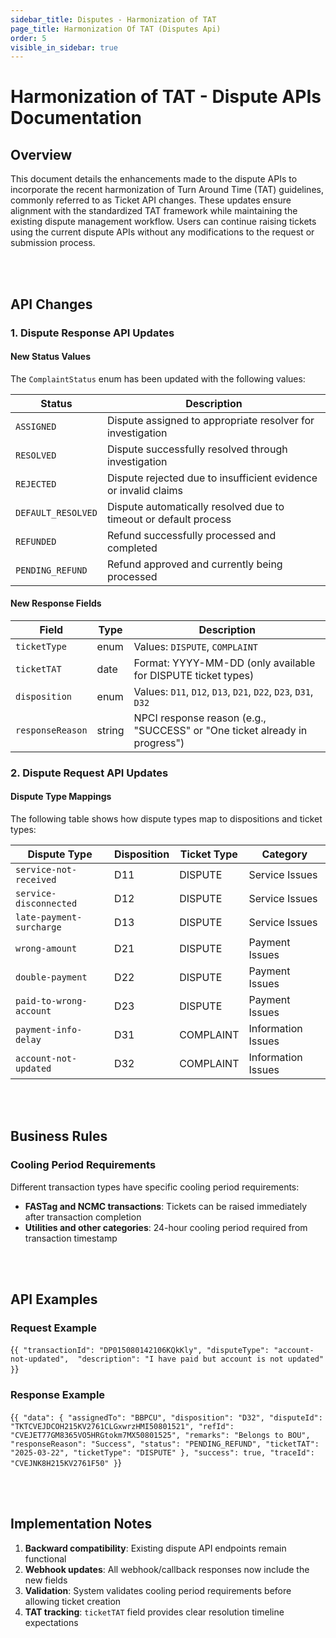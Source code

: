 ```yaml
---
sidebar_title: Disputes - Harmonization of TAT
page_title: Harmonization Of TAT (Disputes Api)
order: 5
visible_in_sidebar: true
---
```


# Harmonization of TAT - Dispute APIs Documentation

## Overview

This document details the enhancements made to the dispute APIs to incorporate the recent harmonization of Turn Around Time (TAT) guidelines, commonly referred to as Ticket API changes. These updates ensure alignment with the standardized TAT framework while maintaining the existing dispute management workflow. Users can continue raising tickets using the current dispute APIs without any modifications to the request or submission process.

<br />
<br />


## API Changes

### 1. Dispute Response API Updates

#### New Status Values

The `ComplaintStatus` enum has been updated with the following values:

| Status | Description |
|--------|-------------|
| `ASSIGNED` | Dispute assigned to appropriate resolver for investigation |
| `RESOLVED` | Dispute successfully resolved through investigation |
| `REJECTED` | Dispute rejected due to insufficient evidence or invalid claims |
| `DEFAULT_RESOLVED` | Dispute automatically resolved due to timeout or default process |
| `REFUNDED` | Refund successfully processed and completed |
| `PENDING_REFUND` | Refund approved and currently being processed |

#### New Response Fields

| Field | Type | Description |
|-------|------|-------------|
| `ticketType` | enum | Values: `DISPUTE`, `COMPLAINT` |
| `ticketTAT` | date | Format: YYYY-MM-DD (only available for DISPUTE ticket types) |
| `disposition` | enum | Values: `D11`, `D12`, `D13`, `D21`, `D22`, `D23`, `D31`, `D32` |
| `responseReason` | string | NPCI response reason (e.g., "SUCCESS" or "One ticket already in progress") |

### 2. Dispute Request API Updates

#### Dispute Type Mappings

The following table shows how dispute types map to dispositions and ticket types:

| Dispute Type | Disposition | Ticket Type | Category |
|-------------|-------------|-------------|----------|
| `service-not-received` | D11 | DISPUTE | Service Issues |
| `service-disconnected` | D12 | DISPUTE | Service Issues |
| `late-payment-surcharge` | D13 | DISPUTE | Service Issues |
| `wrong-amount` | D21 | DISPUTE | Payment Issues |
| `double-payment` | D22 | DISPUTE | Payment Issues |
| `paid-to-wrong-account` | D23 | DISPUTE | Payment Issues |
| `payment-info-delay` | D31 | COMPLAINT | Information Issues |
| `account-not-updated` | D32 | COMPLAINT | Information Issues |

<br />
<br />

## Business Rules

### Cooling Period Requirements

Different transaction types have specific cooling period requirements:

- **FASTag and NCMC transactions**: Tickets can be raised immediately after transaction completion
- **Utilities and other categories**: 24-hour cooling period required from transaction timestamp

<br />
<br />

## API Examples

### Request Example

<CodeBlockWithCopy language="json">{`
{
  "transactionId": "DP015080142106KQkKly",
  "disputeType": "account-not-updated", 
  "description": "I have paid but account is not updated"
}
`}</CodeBlockWithCopy>
<br />

### Response Example


<CodeBlockWithCopy language="json">{`
{
  "data": {
    "assignedTo": "BBPCU",
    "disposition": "D32",
    "disputeId": "TKTCVEJDCOH215KV2761CLGxwrzHMI50801521",
    "refId": "CVEJET77GM8365VO5HRGtokm7MX50801525",
    "remarks": "Belongs to BOU",
    "responseReason": "Success",
    "status": "PENDING_REFUND",
    "ticketTAT": "2025-03-22",
    "ticketType": "DISPUTE"
  },
  "success": true,
  "traceId": "CVEJNK8H215KV2761F50"
}
`}</CodeBlockWithCopy>
<br />

<br />
<br />

## Implementation Notes

1. **Backward compatibility**: Existing dispute API endpoints remain functional
2. **Webhook updates**: All webhook/callback responses now include the new fields
3. **Validation**: System validates cooling period requirements before allowing ticket creation
4. **TAT tracking**: `ticketTAT` field provides clear resolution timeline expectations

